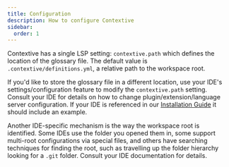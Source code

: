 ```yaml
---
title: Configuration
description: How to configure Contextive
sidebar:
  order: 1
---
```


Contextive has a single LSP setting: `contextive.path` which defines the location of the glossary file.  The default value is `.contextive/definitions.yml`, a relative path to the workspace root.

If you'd like to store the glossary file in a different location, use your IDE's settings/configuration feature to modify the `contextive.path` setting.  Consult your IDE for details on how to change plugin/extension/language server configuration.  If your IDE is referenced in our [Installation Guide](../installation) it should include an example.

Another IDE-specific mechanism is the way the workspace root is identified.  Some IDEs use the folder you opened them in, some support multi-root configurations via special files, and others have searching techniques for finding the root, such as travelling up the folder hierarchy looking for a `.git` folder.  Consult your IDE documentation for details.